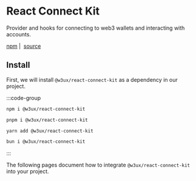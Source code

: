 # React Connect Kit

Provider and hooks for connecting to web3 wallets and interacting with accounts.

[npm](https://www.npmjs.com/package/@w3ux/react-connect-kit) |&nbsp; [source](https://github.com/w3ux/w3ux-library/tree/main/library/react-connect-kit)

## Install

First, we will install `@w3ux/react-connect-kit` as a dependency in our project.

:::code-group

```bash [npm]
npm i @w3ux/react-connect-kit
```

```bash [pnpm]
pnpm i @w3ux/react-connect-kit
```

```bash [yarn]
yarn add @w3ux/react-connect-kit
```

```bash [bun]
bun i @w3ux/react-connect-kit
```

:::

The following pages document how to integrate `@w3ux/react-connect-kit` into your project.